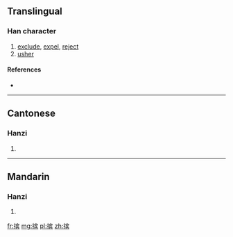 {{also|擯}}
==Translingual==

===Han character===
{{Han char|rn=64|rad=手|as=10|sn=13|four=|canj=手十人金 (QJOC)}}

# [[exclude]], [[expel]], [[reject]]
# [[usher]]

====References====
* {{Han ref|kx=0449.081|hdz=31937.030|uh=6448|ud=25672}}

----

==Cantonese==

===Hanzi===
{{yue-hanzi|jyut=|y=ban3|tra=擯}}

# {{defn|lang=yue|sort=手10}}

----

==Mandarin==

===Hanzi===
{{cmn-hanzi|tra=擯|pin=[[bìn]] ([[bin4]])|wg=pin<sup>4</sup>}}

# {{defn|lang=cmn|sort=手10}}

[[fr:摈]]
[[mg:摈]]
[[pl:摈]]
[[zh:摈]]